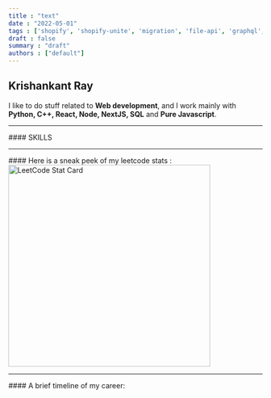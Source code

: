 ```yaml
---
title : "text"
date : "2022-05-01"
tags : ['shopify', 'shopify-unite', 'migration', 'file-api', 'graphql', 'nodejs']
draft : false
summary : "draft"
authors : ["default"]
---
```



## Krishankant Ray

I like to do stuff related to **Web development**, and I work mainly with **Python, C++, React, Node, NextJS, SQL** and **Pure Javascript**.
<hr/>
#### SKILLS
<Skills/>
<hr/>
#### Here is a sneak peek of my leetcode stats :
<img alt="LeetCode Stat Card" src="https://apu5rh8gxk.execute-api.us-east-1.amazonaws.com/default/leetcode-stats?username=krishankantray&theme=dark" width="400"/>
<hr/>
#### A brief timeline of my career:

<Timeline />

